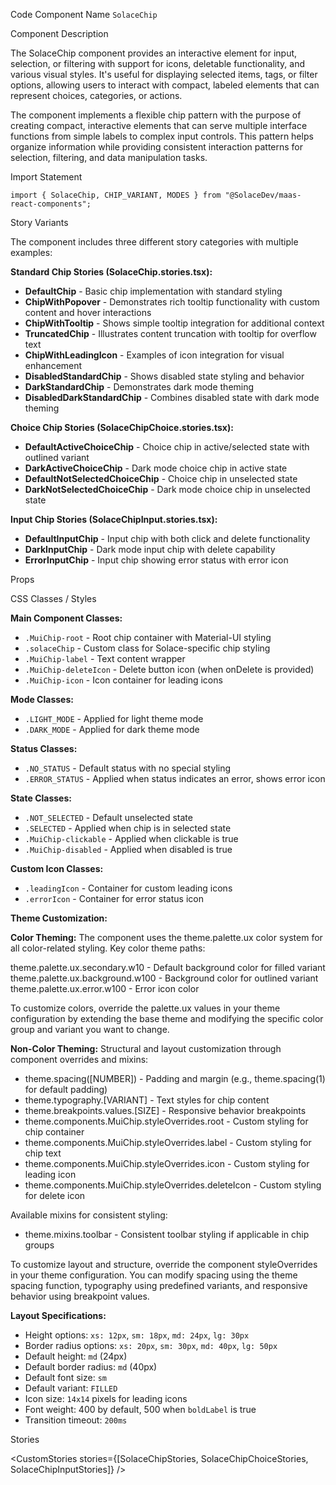 
<Meta of={SolaceChipStories} />

<Title>Solace Chip</Title>

<Description of={SolaceChipStories} />

<Subtitle>Code Component Name</Subtitle>
`SolaceChip`

<Subtitle>Component Description</Subtitle>

The SolaceChip component provides an interactive element for input, selection, or filtering with support for icons, deletable functionality, and various visual styles. It's useful for displaying selected items, tags, or filter options, allowing users to interact with compact, labeled elements that can represent choices, categories, or actions.

The component implements a flexible chip pattern with the purpose of creating compact, interactive elements that can serve multiple interface functions from simple labels to complex input controls. This pattern helps organize information while providing consistent interaction patterns for selection, filtering, and data manipulation tasks.

<Subtitle>Import Statement</Subtitle>

```tsx
import { SolaceChip, CHIP_VARIANT, MODES } from "@SolaceDev/maas-react-components";
```

<Subtitle>Story Variants</Subtitle>

The component includes three different story categories with multiple examples:

**Standard Chip Stories (SolaceChip.stories.tsx):**

- **DefaultChip** - Basic chip implementation with standard styling
- **ChipWithPopover** - Demonstrates rich tooltip functionality with custom content and hover interactions
- **ChipWithTooltip** - Shows simple tooltip integration for additional context
- **TruncatedChip** - Illustrates content truncation with tooltip for overflow text
- **ChipWithLeadingIcon** - Examples of icon integration for visual enhancement
- **DisabledStandardChip** - Shows disabled state styling and behavior
- **DarkStandardChip** - Demonstrates dark mode theming
- **DisabledDarkStandardChip** - Combines disabled state with dark mode theming

**Choice Chip Stories (SolaceChipChoice.stories.tsx):**

- **DefaultActiveChoiceChip** - Choice chip in active/selected state with outlined variant
- **DarkActiveChoiceChip** - Dark mode choice chip in active state
- **DefaultNotSelectedChoiceChip** - Choice chip in unselected state
- **DarkNotSelectedChoiceChip** - Dark mode choice chip in unselected state

**Input Chip Stories (SolaceChipInput.stories.tsx):**

- **DefaultInputChip** - Input chip with both click and delete functionality
- **DarkInputChip** - Dark mode input chip with delete capability
- **ErrorInputChip** - Input chip showing error status with error icon

<Subtitle>Props</Subtitle>

<ArgTypes of={SolaceChipStories} />

<Subtitle>CSS Classes / Styles</Subtitle>

**Main Component Classes:**

- `.MuiChip-root` - Root chip container with Material-UI styling
- `.solaceChip` - Custom class for Solace-specific chip styling
- `.MuiChip-label` - Text content wrapper
- `.MuiChip-deleteIcon` - Delete button icon (when onDelete is provided)
- `.MuiChip-icon` - Icon container for leading icons

**Mode Classes:**

- `.LIGHT_MODE` - Applied for light theme mode
- `.DARK_MODE` - Applied for dark theme mode

**Status Classes:**

- `.NO_STATUS` - Default status with no special styling
- `.ERROR_STATUS` - Applied when status indicates an error, shows error icon

**State Classes:**

- `.NOT_SELECTED` - Default unselected state
- `.SELECTED` - Applied when chip is in selected state
- `.MuiChip-clickable` - Applied when clickable is true
- `.MuiChip-disabled` - Applied when disabled is true

**Custom Icon Classes:**

- `.leadingIcon` - Container for custom leading icons
- `.errorIcon` - Container for error status icon

**Theme Customization:**

**Color Theming:**
The component uses the theme.palette.ux color system for all color-related styling. Key color theme paths:

<div style={{ display: "flex", alignItems: "center", margin: "8px 0" }}>
	<div
		style={{
			width: "16px",
			height: "16px",
			backgroundColor: "#E0E0E0",
			border: "1px solid rgba(0,0,0,0.2)",
			borderRadius: "3px",
			marginRight: "8px"
		}}
	></div>
	<span>theme.palette.ux.secondary.w10 - Default background color for filled variant</span>
</div>
<div style={{ display: "flex", alignItems: "center", margin: "8px 0" }}>
	<div
		style={{
			width: "16px",
			height: "16px",
			backgroundColor: "#FFFFFF",
			border: "1px solid rgba(0,0,0,0.2)",
			borderRadius: "3px",
			marginRight: "8px"
		}}
	></div>
	<span>theme.palette.ux.background.w100 - Background color for outlined variant</span>
</div>
<div style={{ display: "flex", alignItems: "center", margin: "8px 0" }}>
	<div
		style={{
			width: "16px",
			height: "16px",
			backgroundColor: "#F44336",
			border: "1px solid rgba(0,0,0,0.2)",
			borderRadius: "3px",
			marginRight: "8px"
		}}
	></div>
	<span>theme.palette.ux.error.w100 - Error icon color</span>
</div>

To customize colors, override the palette.ux values in your theme configuration by extending the base theme and modifying the specific color group and variant you want to change.

**Non-Color Theming:**
Structural and layout customization through component overrides and mixins:

- theme.spacing([NUMBER]) - Padding and margin (e.g., theme.spacing(1) for default padding)
- theme.typography.[VARIANT] - Text styles for chip content
- theme.breakpoints.values.[SIZE] - Responsive behavior breakpoints
- theme.components.MuiChip.styleOverrides.root - Custom styling for chip container
- theme.components.MuiChip.styleOverrides.label - Custom styling for chip text
- theme.components.MuiChip.styleOverrides.icon - Custom styling for leading icon
- theme.components.MuiChip.styleOverrides.deleteIcon - Custom styling for delete icon

Available mixins for consistent styling:

- theme.mixins.toolbar - Consistent toolbar styling if applicable in chip groups

To customize layout and structure, override the component styleOverrides in your theme configuration. You can modify spacing using the theme spacing function, typography using predefined variants, and responsive behavior using breakpoint values.

**Layout Specifications:**

- Height options: `xs: 12px`, `sm: 18px`, `md: 24px`, `lg: 30px`
- Border radius options: `xs: 20px`, `sm: 30px`, `md: 40px`, `lg: 50px`
- Default height: `md` (24px)
- Default border radius: `md` (40px)
- Default font size: `sm`
- Default variant: `FILLED`
- Icon size: `14x14` pixels for leading icons
- Font weight: 400 by default, 500 when `boldLabel` is true
- Transition timeout: `200ms`

<Subtitle>Stories</Subtitle>

<CustomStories stories={[SolaceChipStories, SolaceChipChoiceStories, SolaceChipInputStories]} />
